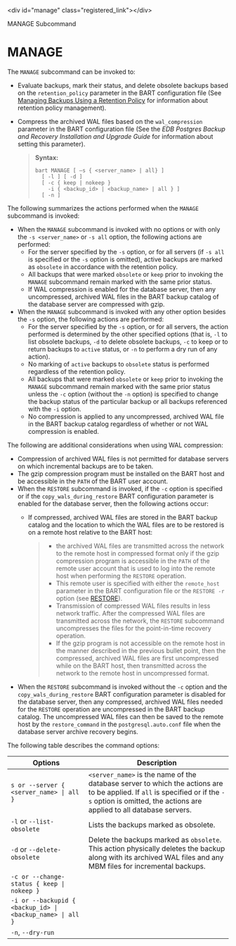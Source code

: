 \<div id="manage" class="registered\_link"\>\</div\>

<div class="index">

MANAGE Subcommand

</div>

# MANAGE

The `MANAGE` subcommand can be invoked to:

  - Evaluate backups, mark their status, and delete obsolete backups based on the `retention_policy` parameter in the BART configuration file (See [Managing Backups Using a Retention Policy](#managing_backups_using_a_retention_policy) for information about retention policy management).

  - Compress the archived WAL files based on the `wal_compression` parameter in the BART configuration file (See the *EDB Postgres Backup and Recovery Installation and Upgrade Guide* for information about setting this parameter).
    
    > **Syntax:**
    > 
    > ``` text
    > bart MANAGE [ –s { <server_name> | all} ]
    >   [ -l ] [ -d ]
    >   [ -c { keep | nokeep }
    >     -i { <backup_id> | <backup_name> | all } ]
    >   [ -n ]
    > ```

The following summarizes the actions performed when the `MANAGE` subcommand is invoked:

  - When the `MANAGE` subcommand is invoked with no options or with only the `-s <server_name>` or `-s all` option, the following actions are performed:
      - For the server specified by the `-s` option, or for all servers (if `-s all` is specified or the `-s` option is omitted), active backups are marked as `obsolete` in accordance with the retention policy.
      - All backups that were marked `obsolete` or `keep` prior to invoking the `MANAGE` subcommand remain marked with the same prior status.
      - If WAL compression is enabled for the database server, then any uncompressed, archived WAL files in the BART backup catalog of the database server are compressed with gzip.
  - When the `MANAGE` subcommand is invoked with any other option besides the `-s` option, the following actions are performed:
      - For the server specified by the `-s` option, or for all servers, the action performed is determined by the other specified options (that is, `-l` to list obsolete backups, `-d` to delete obsolete backups, `-c` to keep or to return backups to `active` status, or `-n` to perform a dry run of any action).
      - No marking of `active` backups to `obsolete` status is performed regardless of the retention policy.
      - All backups that were marked `obsolete` or `keep` prior to invoking the `MANAGE` subcommand remain marked with the same prior status unless the `-c` option (without the `-n` option) is specified to change the backup status of the particular backup or all backups referenced with the `-i` option.
      - No compression is applied to any uncompressed, archived WAL file in the BART backup catalog regardless of whether or not WAL compression is enabled.

The following are additional considerations when using WAL compression:

  - Compression of archived WAL files is not permitted for database servers on which incremental backups are to be taken.
  - The gzip compression program must be installed on the BART host and be accessible in the `PATH` of the BART user account.
  - When the `RESTORE` subcommand is invoked, if the `-c` option is specified or if the `copy_wals_during_restore` BART configuration parameter is enabled for the database server, then the following actions occur:
      - If compressed, archived WAL files are stored in the BART backup catalog and the location to which the WAL files are to be restored is on a remote host relative to the BART host:
        
        >   - the archived WAL files are transmitted across the network to the remote host in compressed format only if the gzip compression program is accessible in the `PATH` of the remote user account that is used to log into the remote host when performing the `RESTORE` operation.
        >   - This remote user is specified with either the `remote_host` parameter in the BART configuration file or the `RESTORE -r` option (see [RESTORE](#restore)).
        >   - Transmission of compressed WAL files results in less network traffic. After the compressed WAL files are transmitted across the network, the `RESTORE` subcommand uncompresses the files for the point-in-time recovery operation.
        >   - If the gzip program is not accessible on the remote host in the manner described in the previous bullet point, then the compressed, archived WAL files are first uncompressed while on the BART host, then transmitted across the network to the remote host in uncompressed format.
  - When the `RESTORE` subcommand is invoked without the `-c` option and the `copy_wals_during_restore` BART configuration parameter is disabled for the database server, then any compressed, archived WAL files needed for the `RESTORE` operation are uncompressed in the BART backup catalog. The uncompressed WAL files can then be saved to the remote host by the `restore_command` in the `postgresql.auto.conf` file when the database server archive recovery begins.

The following table describes the command options:

| Options                                                    | Description                                                                                                                                                                                                                                                                                                                                                                                                                                                                                                                                                                                                                                                                                                                                                                                            |
| ---------------------------------------------------------- | ------------------------------------------------------------------------------------------------------------------------------------------------------------------------------------------------------------------------------------------------------------------------------------------------------------------------------------------------------------------------------------------------------------------------------------------------------------------------------------------------------------------------------------------------------------------------------------------------------------------------------------------------------------------------------------------------------------------------------------------------------------------------------------------------------ |
| `s or --server { <server_name> \| all }`                   | `<server_name>` is the name of the database server to which the actions are to be applied. If `all` is specified or if the `-s` option is omitted, the actions are applied to all database servers.                                                                                                                                                                                                                                                                                                                                                                                                                                                                                                                                                                                                    |
| `-l` or `--list-obsolete`                                  | Lists the backups marked as obsolete.                                                                                                                                                                                                                                                                                                                                                                                                                                                                                                                                                                                                                                                                                                                                                                  |
| `-d` or `--delete-obsolete`                                | Delete the backups marked as `obsolete`. This action physically deletes the backup along with its archived WAL files and any MBM files for incremental backups.                                                                                                                                                                                                                                                                                                                                                                                                                                                                                                                                                                                                                                        |
| `-c or --change-status { keep \| nokeep }`                 | | Specify `keep` to change the status of a backup to `keep` to retain it indefinitely. | Specify `nokeep` to change the status of any backup back to active status. The backup can then be re-evaluated and possibly be marked to `obsolete` according to the retention policy by subsequent usage of the `MANAGE` subcommand. | The `–i` option must be included when using the `-c` option.                                                                                                                                                                                                                                                                                                                                                                                                          |
| `-i or --backupid { <backup_id> \| <backup_name> \| all }` | | `<backup_id>` is a backup identifier and `<backup_name>` is the user-defined alphanumeric name for the backup. | If `all` is specified, then actions are applied to all backups. | The `–c` option must be included when using the `-i` option.                                                                                                                                                                                                                                                                                                                                                                                                                                                                                                                                                      |
| `-n`, `--dry-run`                                          | | Performs the test run and displays the results prior to actually implementing the actions as if the operation was performed, however, no changes are actually made. | If `-n` is specified with the `-d` option, it displays which backups would be deleted, but does not actually delete the backups. | If `-n` is specified with the `-c` option, it displays the keep or nokeep action, but does not actually change the backup from its current status. | If `-n` is specified alone with no other options, or with only the `-s` option, it displays which active backups would be marked as obsolete, but does not actually change the backup status. In addition, no compression is performed on uncompressed, archived WAL files even if WAL compression is enabled for the database server. |
